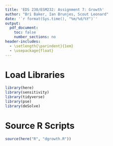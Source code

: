 ```yaml
---
title: 'EDS 230/ESM232: Assignment 7: Growth'
author: "Bri Baker, Ian Brunjes, Scout Leonard"
date: '`r format(Sys.time(), "%m/%d/%Y")`'
output: 
  pdf_document:
    toc: false
    number_sections: no
header-includes:
  - \setlength{\parindent}{1em}
  - \usepackage{float}
---
```


# Load Libraries

```r
library(here)
library(sensitivity)
library(tidyverse)
library(pse)
library(deSolve)
```

# Source R Scripts

```r
source(here("R", "dgrowth.R"))
```


